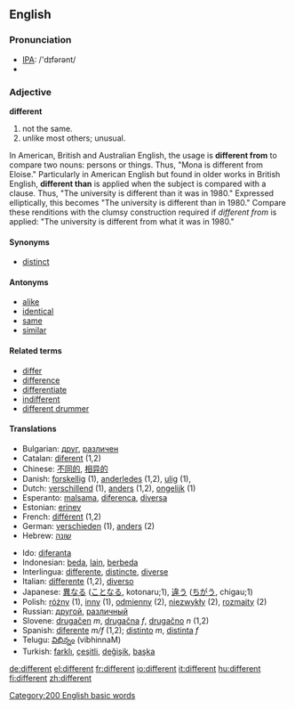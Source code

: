 {{see|différent}}
==English==

{{rank|manner|following|fell|383|different|care|war|short}}

===Pronunciation===
* [[IPA]]: /'dɪfərənt/
*{{audio|en-us-different.ogg|Audio (US)}}

===Adjective===
'''different'''

#not the same.
#unlike most others; unusual.
In American, British and Australian English, the usage is '''different from''' to compare two nouns: persons or things. Thus, "Mona is different from Eloise."  Particularly in American English but found in older works in British English, '''different than''' is applied when the subject is compared with a clause. Thus, "The  university is different than it was in 1980."  Expressed elliptically, this becomes "The university is different than in 1980."  Compare these renditions with the clumsy construction required if ''different from'' is applied: "The university is different from what it was in 1980."

====Synonyms====
*[[distinct]]

====Antonyms====
*[[alike]]
*[[identical]]
*[[same]]
*[[similar]]

====Related terms====
*[[differ]]
*[[difference]]
*[[differentiate]]
*[[indifferent]]
*[[different drummer]]

==== Translations ====
{{top}}
*Bulgarian: [[друг]], [[различен]]
*Catalan: [[diferent]] (1,2)
*Chinese: [[不同的]], [[相异的]]
*Danish: [[forskellig]] (1), [[anderledes]] (1,2), [[ulig]] (1),
*Dutch: [[verschillend]] (1), [[anders]] (1,2), [[ongelijk]] (1)
*Esperanto: [[malsama]], [[diferenca]], [[diversa]]
*Estonian: [[erinev]]
*French: [[différent]] (1,2)
*German: [[verschieden]] (1), [[anders]] (2)
*Hebrew: [[שונה]]
{{mid}}
*Ido: [[diferanta]]
*Indonesian: [[beda]], [[lain]], [[beda|berbeda]]
*Interlingua: [[differente]], [[distincte]], [[diverse]]
*Italian: [[differente]] (1,2), [[diverso]]
*Japanese: [[異なる]] ([[ことなる]], kotonaru;1), [[違う]] ([[ちがう]], chigau;1)
*Polish: [[różny]] (1), [[inny]] (1), [[odmienny]] (2), [[niezwykły]] (2), [[rozmaity]] (2)
*Russian: [[другой]], [[различный]]
*Slovene: [[drugačen]] ''m'', [[drugačna]] ''f'', [[drugačno]] ''n'' (1,2)
*Spanish: [[diferente]] ''m/f'' (1,2); [[distinto]] ''m'', [[distinta]] ''f''
*Telugu: [[విభిన్నం]] (vibhinnaM)
*Turkish: [[farklı]], [[çeşitli]], [[değişik]], [[başka]]
{{bottom}}

[[Category:200 English basic words]]

[[de:different]]
[[el:different]]
[[fr:different]]
[[io:different]]
[[it:different]]
[[hu:different]]
[[fi:different]]
[[zh:different]]